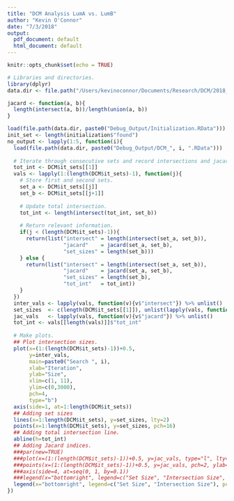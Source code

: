 ```yaml
---
title: "DCM Analysis LumA vs. LumB"
author: "Kevin O'Connor"
date: "7/3/2018"
output:
  pdf_document: default
  html_document: default
---
```


```r
knitr::opts_chunk$set(echo = TRUE)

# Libraries and directories.
library(dplyr)
data.dir <- file.path("/Users/kevinoconnor/Documents/Research/DCM/2018_06_10 19_33_33")
```

```r
jacard <- function(a, b){
  length(intersect(a, b))/length(union(a, b))
}

load(file.path(data.dir, paste0("Debug_Output/Initialization.RData")))
init_set <- length(initialization$"found")
no_output <- lapply(1:5, function(i){
  load(file.path(data.dir, paste0("Debug_Output/DCM_", i, ".RData")))
  
  # Iterate through consecutive sets and record intersections and jacards.
  tot_int <- DCM$it_sets[[1]]
  vals <- lapply(1:(length(DCM$it_sets)-1), function(j){
    # Store first and second sets.
    set_a <- DCM$it_sets[[j]]
    set_b <- DCM$it_sets[[j+1]]
    
    # Update total intersection.
    tot_int <- length(intersect(tot_int, set_b))
    
    # Return relevant information.
    if(j < (length(DCM$it_sets)-1)){
      return(list("intersect" = length(intersect(set_a, set_b)),
                  "jacard"    = jacard(set_a, set_b),
                  "set_sizes" = length(set_b)))
    } else {
      return(list("intersect" = length(intersect(set_a, set_b)),
                  "jacard"    = jacard(set_a, set_b),
                  "set_sizes" = length(set_b),
                  "tot_int"   = tot_int))
    }
  })
  inter_vals <- lapply(vals, function(v){v$"intersect"}) %>% unlist()
  set_sizes  <- c(length(DCM$it_sets[[1]]), unlist(lapply(vals, function(v){v$"set_sizes"})))
  jac_vals   <- lapply(vals, function(v){v$"jacard"}) %>% unlist()
  tot_int <- vals[[length(vals)]]$"tot_int"
  
  # Make plots.
  ## Plot intersection sizes.
  plot(x=(1:(length(DCM$it_sets)-1))+0.5,
       y=inter_vals, 
       main=paste0("Search ", i),
       xlab="Iteration", 
       ylab="Size",
       xlim=c(1, 11),
       ylim=c(0,3000),
       pch=4,
       type="b")
  axis(side=1, at=1:length(DCM$it_sets))
  ## Adding set sizes
  lines(x=1:length(DCM$it_sets), y=set_sizes, lty=2)
  points(x=1:length(DCM$it_sets), y=set_sizes, pch=16)
  ## Adding total intersection line.
  abline(h=tot_int)
  ## Adding Jacard indices.
  ###par(new=TRUE)
  ###plot(x=(1:(length(DCM$it_sets)-1))+0.5, y=jac_vals, type="l", lty=3, ylim=c(0, 1), yaxt='n', xaxt='n', ann=FALSE)
  ###points(x=(1:(length(DCM$it_sets)-1))+0.5, y=jac_vals, pch=2, ylab="Jacard Index")
  ###axis(side=4, at=seq(0, 1, by=0.1))
  ###legend(x="bottomright", legend=c("Set Size", "Intersection Size", "Jacard Index"), pch=c(16, 4, 2))
  legend(x="bottomright", legend=c("Set Size", "Intersection Size"), pch=c(16, 4))
})
```
